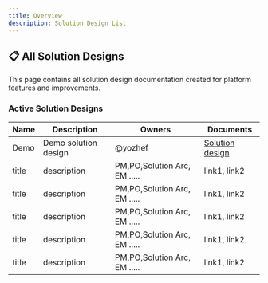 ```yaml
---
title: Overview 
description: Solution Design List
---
```


## 📋 All Solution Designs

This page contains all solution design documentation created for platform features and improvements.

### Active Solution Designs

| Name | Description | Owners | Documents |
|------|-------------|--------|-----------|
| Demo      | Demo solution design           |  @yozhef      | [Solution design](/docs/solution-design/demo/solution-design)         |
| title     | description           |  PM,PO,Solution Arc, EM .....      | link1, link2          |
| title     | description           |  PM,PO,Solution Arc, EM .....      | link1, link2          |
| title     | description           |  PM,PO,Solution Arc, EM .....      | link1, link2          |
| title     | description           |  PM,PO,Solution Arc, EM .....      | link1, link2          |
| title     | description           |  PM,PO,Solution Arc, EM .....      | link1, link2          |

